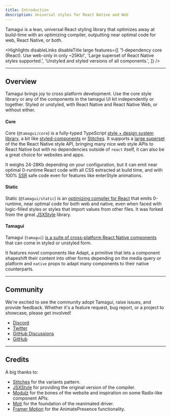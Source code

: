 ```yaml
---
title: Introduction
description: Universal styles for React Native and Web
---
```


<IntroParagraph>
  Tamagui is a lean, <TooltipSimple placement="top" label="Share 100% styling code between web and React Native."><span className="tooltip">universal</span></TooltipSimple> React styling library that optimizes away at build-time with an optimizing compiler, outputting near optimal code for web, React Native, or both.
</IntroParagraph>

<Highlights
  disableLinks
  disableTitle
  large
  features={[
    '1-dependency core (React). Use web-only in only ~25Kb!',
    'Large superset of React Native styles supported.',
    'Unstyled and styled versions of all components.',
  ]}
/>

<GetStarted />

---

## Overview

Tamagui brings joy to cross platform development. Use the core style library or any of the components in the tamagui UI kit independently or together. Styled or unstyled, with React Native and React Native Web, or without either.

#### Core

Core (`@tamagui/core`) is a fully-typed TypeScript [style + design system library](/docs/core/configuration),
a bit like [styled-components](https://styled-components.com) or
[Stitches](https://stitches.dev). It supports a [large superset](/docs/intro/styles) of the the React
Native style API, bringing many nice web style APIs to React Native but with no
dependencies outside of `react` itself, it can also be a great choice for
websites and apps.

It weighs 24-28Kb depending on your configuration, but it can
emit near optimal 0-runtime React code with all CSS extracted at build time, and
with 100% [SSR](https://vuejs.org/guide/scaling-up/ssr.html) safe code even for features like enterStyle animations.

#### Static

Static (`@tamagui/static`) is an [optimizing compiler for React](/docs/intro/why-a-compiler)
that emits 0-runtime, near optimal code for both web and native, even when faced
with logic-filled styles or styles that import values from other files. It was
forked from the great [JSXStyle](https://github.com/jsxstyle/jsxstyle) library.

#### Tamagui

Tamagui (`tamagui`) [is a suite of cross-platform React Native components](/docs/components/stacks) that can come in
styled or unstyled form.

It features novel components like Adapt, a primitive
that lets a component shapeshift their content into other forms depending on the
media query or platform and `native` props to adapt many components to their native counterparts.

---

## Community

We're excited to see the community adopt Tamagui, raise issues, and provide
feedback. Whether it's a feature request, bug report, or a project to showcase,
please get involved!

- [Discord](https://discord.gg/4qh6tdcVDa)
- [Twitter](https://twitter.com/tamagui_js)
- [GitHub Discussions](https://github.com/tamagui/tamagui/discussions)
- [GitHub](https://github.com/tamagui/tamagui)

---

## Credits

A big thanks to:

- [Stitches](https://stitches.dev) for the variants pattern.
- [JSXStyle](https://github.com/jsxstyle/jsxstyle) for providing the original
  version of the compiler.
- [Modulz](https://github.com/modulz) for the bones of the website and
  inspiration on some Radix-like component APIs.
- [Moti](https://moti.fyi) for the foundation of the reanimated driver.
- [Framer Motion](https://github.com/framer/motion) for the AnimatePresence
  functionality.
